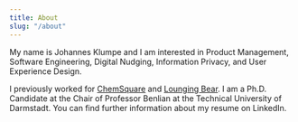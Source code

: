 ---
title: About
slug: "/about"
---
My name is Johannes Klumpe and I am interested in Product Management, Software Engineering, Digital Nudging, Information Privacy, and User Experience Design. 

I previously worked for [ChemSquare](https://www.chemsquare.com/) and [Lounging Bear](https://loungingbear.com/). I am a Ph.D. Candidate at the Chair of Professor Benlian at the Technical University of Darmstadt. You can find further information about my resume on LinkedIn. 

<br/>
<br/>

<Title text="Other places" /> 

- [Telegram](https://t.me/kjhnns)
- [Twitter](https://twitter.com/kjhnns)
- [Github](https://github.com/kjhnns)
- [LinkedIn](https://linkedin.com/in/klumpe/)
